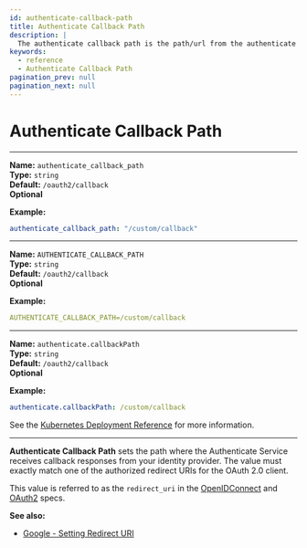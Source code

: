 ```yaml
---
id: authenticate-callback-path
title: Authenticate Callback Path
description: |
  The authenticate callback path is the path/url from the authenticate service that will receive the response from your identity provider.
keywords:
  - reference
  - Authenticate Callback Path
pagination_prev: null
pagination_next: null
---
```



# Authenticate Callback Path

<Tabs>
<TabItem label="Config file key" value="Config file key">

---

**Name:** `authenticate_callback_path` <br/>
**Type:** `string` <br/>
**Default:** `/oauth2/callback` <br/>
**Optional**

**Example:**

```yaml title="config.yaml"
authenticate_callback_path: "/custom/callback"
```

</TabItem>
<TabItem label="Environment variable" value="Environment variable">

---

**Name:** `AUTHENTICATE_CALLBACK_PATH` <br/>
**Type:** `string` <br/>
**Default:** `/oauth2/callback` <br/>
**Optional**

**Example:**

```yaml title="config.yaml"
AUTHENTICATE_CALLBACK_PATH=/custom/callback
```

</TabItem>
<TabItem label="Kubernetes" value="Kubernetes">

---

**Name:** `authenticate.callbackPath` <br/>
**Type:** `string` <br/>
**Default:** `/oauth2/callback` <br/>
**Optional**

**Example:**

```yaml title="ingress.yaml"
authenticate.callbackPath: /custom/callback
```

See the [Kubernetes Deployment Reference](/docs/deploying/k8s/reference#authenticate) for more information.

</TabItem>
</Tabs>

---

**Authenticate Callback Path** sets the path where the Authenticate Service receives callback responses from your identity provider. The value must exactly match one of the authorized redirect URIs for the OAuth 2.0 client.

This value is referred to as the `redirect_uri` in the [OpenIDConnect][oidc rfc] and [OAuth2][oauth2] specs.

**See also:**

- [Google - Setting Redirect URI](https://developers.google.com/identity/protocols/OpenIDConnect#setredirecturi)

[oidc rfc]: https://openid.net/specs/openid-connect-core-1_0.html#AuthRequest
[oauth2]: https://tools.ietf.org/html/rfc6749#section-3.1.2
